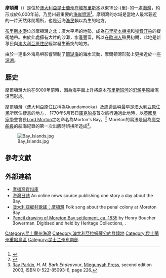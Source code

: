 {{noteTA
|1 = 布里
}}

'''摩頓灣'''（{{lang-en|Moreton Bay}}）是位於[[澳大利亞|澳大利亞]][[昆士蘭州|昆士蘭州]][[府城|府城]][[布里斯本|布里斯本]]以東19公-{里}-的一處[[海灣|海灣]]，約形成於6,000年前，乃昆州最重要的[[海岸|海岸]][[資源|資源]]<ref name="sgnrm">{{cite book |title=Strategic Guide to Natural Resource Management in South East Queensland  |author = South East Queensland Regional Strategic Group |year=2000 |publisher= |location= |ISBN = 0734517408 |page = 56 }}</ref>。摩頓灣的水域是當地人最常親近的一片天然休閒場所，也是近海[[漁民|漁民]]賴以為生的地方。

[[布里斯本港|布里斯本港]]位於摩頓灣之北；廣大平坦的地勢，成為[[布里斯本機場|布里斯本機場]]和[[噪音|噪音]][[汙染|汙染]]的緩衝地帶。由於此處擁有大片的沙灘，水產豐富，所以在[[歐洲人|歐洲人]]殖民初期，此地是新移民與[[澳大利亞原住民|澳大利亞原住民]]經常發生衝突的地方。

由於一連串外海島嶼影響限制了[[珊瑚海|珊瑚海]]的海水流動，摩爾頓灣形勢上更接近於一座[[潟湖|潟湖]]。<!--<ref name="mbs"/> The [[tidal_range|tidal range]] is moderate at 1.5—2 m in range. Moreton Bay has an average depth of 6.8 m.<ref name="mbs">{{cite book |title=Moreton Bay Study: A Scientific Basis for the Health Waterways Campaign |last=Dennison |first=William C. |coauthors=Eva G. Abal |year=1999 |publisher = South East Queensland Regional Water Quality Management Strategy Team |location=Brisbane |ISBN = 0958646818 |pages=23—25 }}</ref> This shallow depth lets light filter through to the seafloor, allowing an array of marine plants to grow which support a diverse range of fauna. The bay itself covers 1523 km2 and has a catchment area 14 times larger, covering 21220 km2.<ref name="mbs"/> The waters of the bay are mostly blue in colour. Western parts of the bay are sometimes tinted green from algae, brown from suspended [[sediment|sediment]]s or yellow-brown from [[humus|humic]] runoff.<ref name="mbs"/>-->

==歷史==
摩爾頓灣大約在6000年前時，因為海平面上升將原本[[布里斯班河|布里斯班河]]的[[氾濫平原|氾濫平原]]給淹沒而形成。

摩爾頓灣（澳大利亞原住民稱為Quandamooka）及周邊島嶼最早是[[澳大利亞原住民|澳大利亞原住民]]所居住棲息的地方， 1770年5月15日[[庫克船長|庫克船長]]首次航行通過此地時，以[[英國皇家學會|英國皇家學會]]會長[[James_Douglas,_14th_Earl_of_Morton|Lord Morton]]之名命名為Morton's Bay。<ref name="heritage">{{cite book |title=Heritage Trails of the Great South East |last=[[Environmental_Protection_Agency_(Queensland)|Environmental Protection Agency (Queensland)]] |year=2000 |publisher=State of Queensland |isbn=0-7345-1008-X |pages=4 }}</ref>  Moreton的寫法是因為[[庫克船長|庫克船長]]的航海紀錄的第一次出版時誤拼所造成<ref>[[Ray_Parkin|Ray Parkin]], ''H. M. Bark Endeavour'', [[Miegunyah_Press|Miegunyah Press]], second edition 2003, ISBN 0-522-85093-6, page 226.</ref>。<!--(Hawkesworth's ''Voyages''<ref>[http://southseas.nla.gov.au/journals/hv23/513.html ''Voyages in the Southern Hemisphere''], [[John_Hawkesworth_(book_editor)|John Hawkesworth]], 1773, volumes II-III, page 513 (online at the [[National_Library_of_Australia|National Library of Australia]]).</ref>).  Cook gave the name only to the [[bight_(geography)|bight]] formed by the northern end of Stradbroke Island (in 1770, there was only one island) and the eastern side of Moreton Island.  He was unaware of the [[South_Passage_(Queensland)|South Passage]] (as it's now called) between the two islands, and didn't sail into what is the present Moreton Bay.-->

<!--[[Matthew_Flinders|Matthew Flinders]] was the first recorded European to enter the Bay in 1799 touching down at the Pumicestone Passage, Redcliffe and Coochiemudlo Island. He was followed by [[John_Oxley|John Oxley]] who explored the Brisbane River in 1823. On a subsequent visit in the following year, Oxley established the first European settlement in the Bay at the present site of Redcliffe.{{fact|date=March 2009}}

After Oxley in 1823 came convicts and soldiers. As the South Passage between Moreton and Stradbroke Islands was the shortest [[shipping_route|shipping route]], a depot and pilot station were established at Amity Point in 1825.<ref name="rcc">{{cite web |url=http://www.redland.qld.gov.au/Residents/History/Oursuburbs/NorthStradbrokeIsland/Pages/default.aspx |title=Redland City Council: North Stradbroke Island |accessdate=2009-08-21 |publisher=[[Redland_City_Council|Redland City Council]] }}</ref>

White settlement began in earnest after the abandonment of the Redcliffe settlement, and work began on the new [[Penal_colony|convict settlement]] several miles up the Brisbane River in 1825. Within a couple years this new settlement was growing rapidly and the number of ships entering the bay was increasing. As a result, the facilities required to service the pilot station at Amity grew, and in 1827 convicts were sent to the island to build a new causeway at Dunwich, remnants of which can still be found on the same site. Within a year the first permanent white settlement at Dunwich had been built.<ref name="rcc"/> Due to poor weather, smuggling, and conflict with aborigines this convict out-station was difficult to sustain and was closed in 1931.<ref name="chims">{{cite web |url=http://www.epa.qld.gov.au/chims/placeDetail.html?siteId=15548&format=print |title=Dunwich Cemetery |accessdate=2009-08-29 |work=Cultural heritage information management system |publisher=The State of Queensland (Environmental Protection Agency) }}</ref>
[[Image:Manly_1.JPG|thumb]].]]

The first [[immigrant|immigrant]] ship from England, the ''[[Artemisia_(ship)|Artemisia]]'', reached Moreton Bay in December 1848 after a four month journey.<ref name="lhbris">{{cite book |title=Living History of Brisbane |last=Hogan |first=Janet |year=1982 |publisher=Boolarang Punlications |location=Spring Hill, Queensland |isbn=0908175418 |pages=24—25 }}</ref>

By the 1850s the regions earliest industry was utilising the bay for the transport of [[timber|timber]]. After felling the logs were dragged or rolled into flooded streams from where they were washed downstream to tidal reaches and bound together into rafts. After the floods had ceased and tides returned to normal, the [[Ocean_current|currents]] of the bay and sometimes boats were used to direct the timber north to the Brisbane River or to Dunwich for shipment to Sydney.<ref name="stories">{{cite book |title=Stories of the Southside |last=Roberts |first=Beryl |authorlink= |coauthors= |year=1991 |publisher=Aussie Books |location=Archerfield, Queensland |isbn=094733601X |pages=75 }}</ref>

The bay was home to the ''[[Lightship_Rose|Lightship Rose]]'' which provided a permanent navigation aid to passing ships at the mouth of the Brisbane River. The ''[[John_Oxley_(ship)|John Oxley]]'' was another notable boat which temporarily acted as a pilot ship.

Car ferries began crossing the bay to reach North Stradbroke Island in 1947, leading to an increase in tourism on the island.<ref name="rcc"/> In 1949, the first annual [[Brisbane_to_Gladstone_yacht_race|Brisbane to Gladstone yacht race]] was held. In the 1950's both sand mining and the first land sales at Point Lookout occurred.<ref name="rcc"/>-->

<!--===European contact with Aborigines===
At first the Quandamooka tribes had a choice of avoiding contact or engaging with the Europeans at the various small government institutions that were established on the mainland and on Minjerribah ([[Stradbroke_Island|Stradbroke Island]]). Aboriginal labour and resources were however, voluntarily supplied to assist these newcomers, for example, at the pilot station. Problems came about when the newcomers displayed a lack of respect for Aboriginal marriage rules, stole bones and other artefacts and desecrated sites important to the Aboriginals.<ref name="qldhistory">{{cite book |title=A History of Queensland |last=Evans |first=Raymond |authorlink= |coauthors= |year=2007 |publisher=Cambridge University Press |location=Port Melbourne, Victoria |isbn=9780521876926 |pages=46 }}</ref> This produced a period of conflict through the 1830s, sometimes followed up by reprisals with guns, during which a number of Aboriginal people were massacred.

Like the mainland tribes, the Nooghie, Noonuccal and Goenpul people struggled when Moreton Bay was opened up to free settlers. The mainland Aboriginal people in particular were progressively deprived of the traditional [[hunting|hunting]] grounds and food. When they turned to killing domestic stock in order to survive, they were rounded up and shot. As their tribal groups and way of life disintegrated, many drifted towards towns and cities. Because of their isolation, the people of the islands however, managed to keep a lot of their traditional ways alive.{{fact|date=March 2009}} 

In 1843, Catholic [[Missionary|Missionaries]] chose Dunwich as the site for the first Catholic Mission to Australian Aborigines.<ref name="chims"/> The sand islands of Quandamooka did not support pasturage suitable for sheep and cattle, and thus there did not occur conversion of large tracts of land into farms and pastoral properties and the subsequent widespread annihilation and displacement of Aboriginal people. The very existence of the [[quarantine|quarantine]] station on Stradbroke Island from 1850 to the 1870s led to the official discouragement of [[pastoralism|pastoralism]] or wider settlement for fear of spreading disease.<ref name="rcc"/> Another reason for discouraging settlement was to reduce the likelihood of incoming vessels to the bay evading customs duty.
[[Image:Tangalooma_Wrecks_2002-06-02.jpeg|thumb]] ceased operations.]]
Thus the European usage and occupation of Quandamooka in the 19th century was largely restricted to government institutions on small portions on the islands, and with [[free_enterprise|free enterprise]] business men like the Campbell brothers who ran a saltworks and sugar [[plantation|plantation]]s on Russell and Macleay islands, and the early fishing and oystering businesses in the bay who employed the Aboriginal people of Quandamooka.

[[Indigenous_peoples|Aboriginal peoples]] were a source of labour for various institutions and enterprises from the time of the first pilot station. Conflict with Europeans intensified during the middle part of the 19th century, leading to significant numbers of Aboriginal people being killed (including at the hands of the native police). Despite these conflicts other Aboriginal people were able to evade intense contact due to the lack of European activity on the bay islands. From the 1830s to 1865 there remained virtual exclusive Aboriginal possession of most of Quandamooka. However trade and [[social_interaction|social interaction]] with the mainland groups gradually diminished due to the outward march of pastoral settlement on the mainland. This resulted in unrepairable damage to indigenous [[social_network|social network]]s and patterns of group intermarriage, as well as joint ceremonial activities.-->

<!--===Recent===
On 1 September 2007 four people were killed in a boat accident on the bay, two kilometres from the [[Pinkenba|Pinkenba]] boat ramp. Ten others were injured. <ref>[http://abc.net.au/news/stories/2007/09/01/2021460.htm "Four dead, 10 injured after boat collision"]. ''ABC News Online'', ''1 September'', ''2007''</ref>

The bay's [[marine_park|marine park]] zoning plan was renewed in 2008.  Despite angst from both commercial and recreational fishers, draft [[Government_of_Queensland|Queensland Government]] plans indicate further fishing restrictions aiming to protect more than 15 % of important marine and coastal environments.<ref>[http://www.news.com.au/couriermail/story/0,23739,22859136-3102,00.html Fishers furious at Moreton Bay bans]. Patrick Lion. [[The_Courier_Mail|The Courier Mail]], ''2 December'', ''2007''.  The new Moreton Bay Marine Park was launched on the 1st of March, 2009. Retrieved 10 December 2007.</ref> [[Artificial_reef|Artificial reef]]s could be placed in Moreton Bay to ease the concerns of fishermen who fear they are being forced out. The State Government will spend $1 million on research, planning and construction of a new concrete reef in the bay.<ref>{{Citation| last =Giles | first =Darren | title =Artificial reefs plan to aid Bay | newspaper =[[The_Sunday_Mail_(Brisbane)|The Sunday Mail]] | date =2008-02-10 | url =http://www.news.com.au/couriermail/story/0,23739,23186696-5007190,00.html }}</ref>

An [[2009_southeast_Queensland_oil_spill|oil spill]] occurred in March 2009 from the ''[[MV_Pacific_Adventurer|MV Pacific Adventurer]]'' dumping 100 tonnes of oil, 30 tonnes of fuel and other toxic chemicals on Brisbane's suburban beaches.  Premier [[Anna_Bligh|Anna Bligh]] described the spill as "worst environmental disaster Queensland has ever seen".<ref>[http://www.news.com.au/couriermail/story/0,23739,25179213-952,00.html Pacific Adventurer oil spill a disaster says Anna Bligh]</ref>

Fresh concerns over the health of the bay and its water quality were raised in October 2009 after whales and a large number of the endangered [[Loggerhead_Sea_Turtle|Loggerhead Sea Turtle]] were found to be dying in the bay.<ref name="cm1>{{cite web |url=http://www.news.com.au/couriermail/story/0,1,26227602-3102,00.html |title=Mud Island becomes dumping ground for dead whales |author=Greg Stolz |accessdate=2009-10-26 |date=19 October 2009 |work=[[Courier_Mail|Courier Mail]] |publisher=[[Queensland_Newspapers|Queensland Newspapers]] }}</ref> In the same month a report was released indicating the overall quality of the bay's water had declined significantly, despite hundreds of millions of dollars spent on better sewerage treatment and implementing run-off controls.<ref name="cm2">{{cite web |url=http://www.news.com.au/couriermail/story/0,20797,26242168-3102,00.html?from=public_rss |title=Moreton Bay water quality results take plunge |author=Brian Williams |accessdate=2009-10-26 |date=22 October 2009 |work=[[Courier_Mail|Courier Mail]] |publisher=[[Queensland_Newspapers|Queensland Newspapers]] }}</ref> Ten out of eighteen [[estuary|estuaries]] that were monitored had a decline in quality. Blame was placed on heavy rains that washed sediment and nutrients into the bay after a drought.<ref name="cm2"/>-->


[[Image:Bay_Islands.jpg|thumb]]
<!--==Geography==The bay extends some 125 km from [[Caloundra,_Queensland|Caloundra]] in the north almost to [[Surfers_Paradise,_Queensland|Surfers Paradise]] in the south.<ref name="mbrc"/>  The bay's southern navigation entrance is the [[Gold_Coast_Seaway|Gold Coast Seaway]]. The bay is 35 km across at its widest point.

It is separated from the [[Pacific_Ocean|Pacific Ocean]] by a chain of three [[sand_island|sand island]]s - [[Moreton_Island|Moreton Island]] in the north, [[North_Stradbroke_Island|North Stradbroke Island]], and [[South_Stradbroke_Island|South Stradbroke Island]] in the south. [[Tipplers_Passage|Tipplers Passage]] is the main channel on the western coast of South Stradbroke Island. The [[Gold_Coast_Seaway|Gold Coast Seaway]] is at the southern extent of Moreton Bay, before the [[Gold_Coast_Broadwater|Gold Coast Broadwater]].

The bay itself contains around 360 islands in total. This includes the populated [[Russell_Island_(Moreton_Bay)|Russell]], [[Macleay_Island|Macleay]], [[Lamb_Island_(Moreton_Bay)|Lamb]] and [[Karragarra_Island_(Moreton_Bay)|Karragarra]] Islands collectively known as the [[Southern_Moreton_Bay_Islands_(Queensland)|Southern Moreton Bay Islands]]. [[Residential_development|Residential development]] has also occurred on [[Coochiemudlo_Island|Coochiemudlo Island]] and [[Bribie_Island|Bribie Island]]. In the past [[Peel_Island|Peel Island]] has been used as a sisal plantation, quarantine station, asylum and a leper colony.

Moreton Bay is generally shallow and sandy, though a substantive channel is maintained to allow access to the [[Port_of_Brisbane|Port of Brisbane]] at Fisherman Islands at the mouth of the [[Brisbane_River,_Queensland|Brisbane River]], for international shipping.  As well as the Brisbane River, the [[Pimpama_River|Pimpama River]], [[Logan_River,_Queensland|Logan River]], [[Albert_River_(Queensland)|Albert River]], [[Pine_River_(Queensland)|Pine River]], [[Tingalpa_Creek|Tingalpa Creek]] and the [[Schulz_Canal|Schulz Canal]] all empty into Moreton Bay.  Within Moreton Bay are the smaller bays of Waterloo Bay, Redland Bay, Raby Bay, Deception Bay and [[Bramble_Bay|Bramble Bay]].
[[Image:Scarborough-Beach-Queensland.JPG|thumb]].]]
The bay contains a number of island villages such as the settlement on the bayside of Moreton Island, [[Tangalooma,_Queensland|Tangalooma]] and on North Stradbroke, [[Dunwich,_Queensland|Dunwich]] and [[Amity_Point,_Queensland|Amity Point]]. Prominent coastal communities and mainland suburbs situated on the bay include [[Deception_Bay,_Queensland|Deception Bay]], [[Scarborough,_Queensland|Scarborough]], [[Redcliffe,_Queensland|Redcliffe]], [[Margate,_Queensland|Margate]], [[Woody_Point,_Queensland|Woody Point]], [[Brighton,_Queensland|Brighton]], [[Sandgate,_Queensland|Sandgate]], [[Cleveland,_Queensland|Cleveland]], [[Raby_Bay,_Queensland|Raby Bay]] and [[Victoria_Point,_Queensland|Victoria Point]] and [[Redland_Bay,_Queensland|Redland Bay]]. Other attractions in the bay include [[Pumicestone_Passage|Pumicestone Passage]] and numerous [[boat|boat]] ramps, [[marina|marina]]s and [[jetties|jetties]], including the [[Shorncliffe_pier|Shorncliffe pier]].

===Protected areas===
Moreton Island is protected as [[Moreton_Island_National_Park|Moreton Island National Park]]. The bay itself contains [[St_Helena_Island_National_Park|St Helena Island National Park]] and the [[Moreton_Bay_Marine_Park|Moreton Bay Marine Park]] with areas designated under the Marine Park Zoning Plan. The Marine Park was declared in 1993 and covers 3400 square kilometres<ref>[http://www.epa.qld.gov.au/parks_and_forests/find_a_park_or_forest/moreton_bay_marine_park/ Moreton Bay Marine Park] {{Wayback|url=http://www.epa.qld.gov.au/parks_and_forests/find_a_park_or_forest/moreton_bay_marine_park/ |date=20071218065013 }}. [[Environmental_Protection_Agency_(Queensland)|Environmental Protection Agency]]. Retrieved 10 December 2007.</ref>. Parts of the bay are also protected under the [[Southern_Moreton_Bay_Islands_National_Park|Southern Moreton Bay Islands National Park]]. According to the [[Ramsar_Convention|Ramsar Wetland Convention 1971]], parts of Moreton Bay are listed as a [[wetland|wetland]] of international importance.

===Sandbanks===
Moreton Bay is filled with [[sandbank|sandbank]]s. Between Tangalooma and Skirmish Point on Bribie Island are the Middle Banks, Central Banks and Western Banks.  From north of Moreton Island towards Caloundra are the Yulle Road, Spitfire Bank, and the Salamander Bank, amongst others.

Amity Banks are found just west of Amity Point, while the Moreton Banks lie to the west of the southern tip of Moreton Island. These banks can be hazard for marine navigation because they are constantly changing due to tidal currents.
[[Image:SandsOfTime2fla400.jpg|thumb]]
The Middle Banks area close to Moreton Island has been used in the past as a source of [[sand|sand]] for large projects such as the nearby [[Brisbane_Airport|Brisbane Airport]] and port facilities. Past dredging has removed 18 Mn<sup>3</sup> and the removal of another 40 Mn<sup>3</sup> is planned.<ref>New Parallel Runway Draft EIS/MDP Middle Banks, Moreton Bay Chapter 1. p 4. [[Brisbane_Airport_Corporation|Brisbane Airport Corporation]]</ref> Future sand extraction is expected to aid a major shipping channel straightening project.

To ensure the shipping channel remains open, several areas of the bay have been allocated for dredged material dumping sites. These sites have been selected to provide [[beach_nourishment|beach nourishment]], aiding the natural long shore transport of sand along ocean beaches.

==Events==
In 1949, the first annual [[Brisbane_to_Gladstone_yacht_race|Brisbane to Gladstone yacht race]] was held starting in Moreton Bay. This event is a popular sailing event held on the bay and is one of many that occur. There are several other sailing events held throughout the bay, generally starting from the Manly Royal Queensland Yacht Squadron. Recreational fishing is a big part of the bay's history and there is an annual [[Moreton_Bay_Classic|Moreton Bay Classic]] fishing competition run by Brisbane Fishing Online held from the Manly foreshore. The bay is home to many watersports and activities including jet-skiing, windsurfing and water-skiing. Snorkelling is especially popular around [[Tangalooma|Tangalooma]] on Moreton Island as well.

==Flora and fauna==
The bay's heritage protected wetlands, mudflats, and waterways are some of the healthiest in the region, supporting seasonally up to 25 % of Australia's bird species.<ref>South East Queensland Regional Strategy Group. ''Strategic Guide to Resource Management in South East Queensland''. November 2000. p 115.</ref> Collectively, around 50,000 wading birds visit the Moreton Bay each year.<ref name="mbrc">{{cite web |url=http://www.moretonbay.qld.gov.au/discover.aspx?id=350&terms=Moreton+Bay |title=Moreton Bay Marine Park |author= |accessdate=2009-08-29 |date= |work= |publisher=[[Moreton_Bay_Regional_Council|Moreton Bay Regional Council]] }}</ref> The bay is home to other abundant wildlife, including [[whale|whale]]s, [[dolphin|dolphin]]s, [[dugong|dugong]], [[shark|shark]]s and [[turtles|turtles]].  Dugongs and turtles, which are attracted to the [[seagrass|seagrass]] meadows for food, are threatened due to being prone to boat strike impacts.<ref name="mbrc"/><ref>[http://www.epa.qld.gov.au/parks_and_forests/marine_parks/moreton_bay/boat_strike_impact_on_turtle_and_dugong_in_moreton_bay/ Boat strike impact on turtle and dugong in Moreton Bay] {{Wayback|url=http://www.epa.qld.gov.au/parks_and_forests/marine_parks/moreton_bay/boat_strike_impact_on_turtle_and_dugong_in_moreton_bay/ |date=20061225075704 }}, [[Queensland_Government|Queensland Government]], Environmental Protection Agency Marine Parks</ref>.  The bay is extremely popular with recreational [[Angling|anglers]]

The [[Moreton_Bay_bug|Moreton Bay bug]] (''Thenus orientalis'') is a species of [[slipper_lobster|slipper lobster]] found throughout the waters of Australia's north coast. The Bug is a relatively expensive delicacy served in many restaurants in Queensland. The [[Moreton_Bay_Fig|Moreton Bay Fig]] (''Ficus macrophylla'') is endemic to the east coast of Australia within a range centred on Moreton Bay.

The southern and western parts of the bay contain shallow mud-layered waters that are protected from strong wave action by the barrier islands. This has provided excellent habitat for mangroves of which seven different species thrive within the bay.<ref name="imb">{{cite book |title = Islands of Moreton Bay |last=Horton |first=Helen |year=1983 |publisher=Boolarong Publications |location=Spring Hill, Queensland |ISBN = 0908175671 |page = 10 }}</ref>-->

== 參考文獻 ==
{{Reflist|30em}}

== 外部連結 ==
* [https://web.archive.org/web/20090916084332/http://www.users.bigpond.net.au/pludlow/Database.htm 摩頓灣資料庫] 
* [https://web.archive.org/web/20150324053544/http://bayjournal.com.au/ 海灣日誌] An online news source publishing one story a day about the Bay.
* [http://folkstream.com/061.html 澳大利亞鄉村歌謠：摩頓灣] {{Wayback|url=http://folkstream.com/061.html |date=20160205020028 }} Folk song about the penal colony at Moreton Bay
* [https://web.archive.org/web/20060914120901/http://enc.slq.qld.gov.au/logicrouter/servlet/LogicRouter?PAGE=object Pencil drawing of Moreton Bay settlement, ca. 1835 ] by Henry Boucher Bowerman.  Digitised and held by Heritage Collections, {{le|State Library of Queensland}}. 

{{coord|27|15|S|153|15|E|region:AU_type:waterbody|display=title}}
{{Authority control}}

{{DEFAULTSORT:Moreton}}
[[Category:昆士蘭州海灣|Category:昆士蘭州海灣]]
[[Category:澳大利亞拉姆薩公約登錄地|Category:澳大利亞拉姆薩公約登錄地]]
[[Category:昆士蘭州重點鳥區|Category:昆士蘭州重點鳥區]]
[[Category:昆士兰州东南部|Category:昆士兰州东南部]]